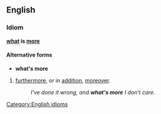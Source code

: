 ==English==
===Idiom===
'''[[what]] is [[more]]'''

====Alternative forms====
*'''what's more'''

#[[furthermore]], or in [[addition]], [[moreover]].
#:''I've done it wrong, and '''what's more''' I don't care.''
[[Category:English idioms]]